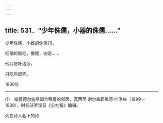 ```yaml
---
---
---
```

title: 531．“少年侏儒，小器的侏儒……”
---




少年侏儒，小器的侏儒(1)，

细细的眉毛，傲慢，凶恶……

他只吃叶洛莎，

只吃鸡蛋壳。

1936年



* * *



(1)　指曼德尔施塔姆合租房的邻居，瓦西里·谢尔盖耶维奇·叶洛佐（1899—1938），时任沃罗涅日《公社报》编辑。





列在诗人名下的诗